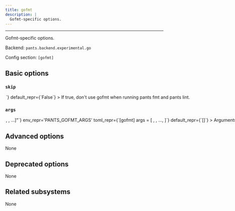 ```yaml
---
title: gofmt
description: |
  Gofmt-specific options.
---
```



---

Gofmt-specific options.

Backend: <span className="color--primary">`pants.backend.experimental.go`</span>

Config section: <span className="color--primary">`[gofmt]`</span>

<span className={styles.options}>

## Basic options

### `skip`

<Option
  cli_repr={`--[no-]gofmt-skip`}
  env_repr='PANTS_GOFMT_SKIP'
  toml_repr={`[gofmt]
skip = <bool>`}
  default_repr={`False`}
>

If true, don&#x27;t use gofmt when running `pants fmt` and `pants lint`.

</Option>

### `args`

<Option
  cli_repr={`--gofmt-args="[<shell_str>, <shell_str>, ...]"`}
  env_repr='PANTS_GOFMT_ARGS'
  toml_repr={`[gofmt]
args = [
    <shell_str>,
    <shell_str>,
    ...,
]`}
  default_repr={`[]`}
>

Arguments to pass directly to gofmt, e.g. `--gofmt-args='-s -e'`.

Only the following style related options are supported: `-e`, `-r`, `-s`.

</Option>

## Advanced options

None

## Deprecated options

None

## Related subsystems

None

</span>
